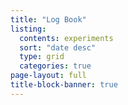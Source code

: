 ```yaml
---
title: "Log Book"
listing:
  contents: experiments
  sort: "date desc"
  type: grid
  categories: true
page-layout: full
title-block-banner: true
---
```

